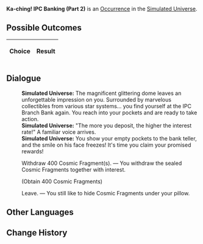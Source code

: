 {{Simulated Universe Event Infobox
|title         = Ka-ching! IPC Banking (Part 2)
|image         = Random Event Bond.png
|type          =
|domains_su    = Occurrence
|domains_ext   = Occurrence
|domains_swarm = 
|domains_gng   = 
|requirements  =
|prev          = {{tx}}
|next          = {{tx}}
|indexRewards  =
|characters    = 
}}
'''Ka-ching! IPC Banking (Part 2)''' is an [[Simulated Universe/Occurrence|Occurrence]] in the [[Simulated Universe]].

==Possible Outcomes==
{| class="article-table"
!Choice
!Result

|}

<!--
==Gameplay Notes==

-->
==Dialogue==
{{Dialogue Start}}
:'''Simulated Universe:''' The magnificent glittering dome leaves an unforgettable impression on you. Surrounded by marvelous collectibles from various star systems... you find yourself at the IPC Branch Bank again. You reach into your pockets and are ready to take action.
:'''Simulated Universe:''' "The more you deposit, the higher the interest rate!" A familiar voice arrives.
:'''Simulated Universe:''' You show your empty pockets to the bank teller, and the smile on his face freezes! It's time you claim your promised rewards!
:{{DIcon|Star}} Withdraw 400 Cosmic Fragment(s). &mdash; You withdraw the sealed Cosmic Fragments together with interest.
:;(Obtain 400 Cosmic Fragments)
:{{DIcon|Star}} Leave. &mdash; You still like to hide Cosmic Fragments under your pillow.
{{Dialogue End}}

==Other Languages==
{{Other Languages
|en   = Ka-ching! IPC Banking (Part 2)
|zhs  = 咔嚓&mdash;&mdash;星际和平银行！（其二）
|zht  = 喀嚓&mdash;&mdash;星際和平銀行！（其二）
|ja   = カチャッ――スターピース{{Rubi|銀行|ぎんこう}}！（2）
|ko   = 찰칵&mdash;&mdash;스타피스 컴퍼니! (2)
|es   = El banco de la Corporación II
|fr   = Cent patates ! CPI Banque (partie 2)
|ru   = Щёлк! Банк Межзвёздного мира II
|th   = ชิ้ง! ธนาคารสันติภาพแห่งดวงดาว! (2)
|vi   = Tách! Ngân Hàng Hành Tinh Hòa Bình 2
|de   = Klingeling! IFK-Bank (Teil 2)
|id   = *Cekring*! Bank IPC (2)
|pt   = Dindin! Serviços Bancários da CPI (Parte 2)
}}

==Change History==
{{Change History|<!--unknown-->}}

